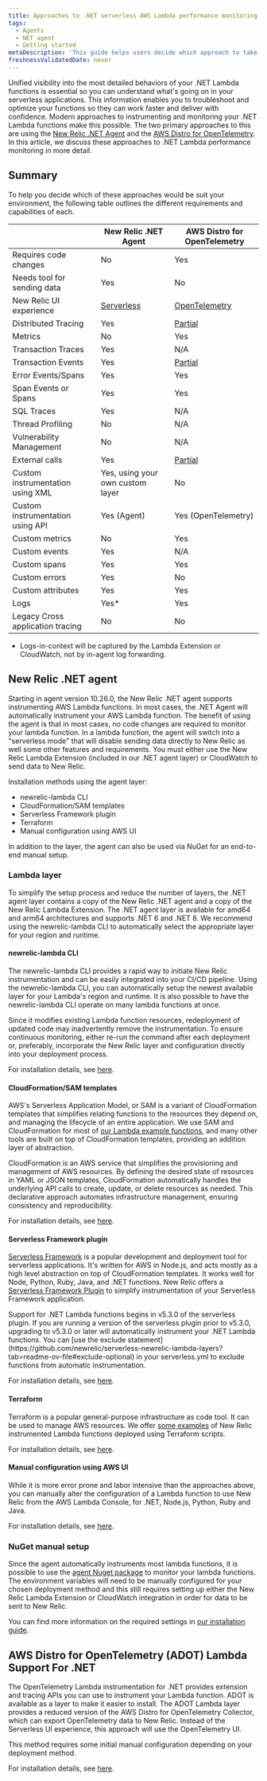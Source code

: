 ```yaml
---
title: Approaches to .NET serverless AWS Lambda performance monitoring
tags:
  - Agents
  - NET agent
  - Getting started
metaDescription: 'This guide helps users decide which approach to take for .NET serverless AWS Lambda performance monitoring.'
freshnessValidatedDate: never
---
```


Unified visibility into the most detailed behaviors of your .NET Lambda functions is essential so you can understand what's going on in your serverless applications. This information enables you to troubleshoot and optimize your functions so they can work faster and deliver with confidence. Modern approaches to instrumenting and monitoring your .NET Lambda functions make this possible. The two primary approaches to this are using the [New Relic .NET Agent](/docs/apm/agents/net-agent/getting-started/introduction-new-relic-net/) and the [AWS Distro for OpenTelemetry](https://aws-otel.github.io/docs/getting-started/lambda/lambda-dotnet). In this article, we discuss these approaches to .NET Lambda performance monitoring in more detail.

## Summary
To help you decide which of these approaches would be suit your environment, the following table outlines the different requirements and capabilities of each.

| | New Relic .NET Agent | AWS Distro for OpenTelemetry |
| -------- | -------- | ------- |
| Requires code changes | No | Yes |
| Needs tool for sending data | Yes | No |
| New Relic UI experience | [Serverless](/docs/serverless-function-monitoring/aws-lambda-monitoring/ui-data/understand-lambda-monitoring-ui/) | [OpenTelemetry](https://docs.newrelic.com/docs/opentelemetry/get-started/apm-monitoring/opentelemetry-apm-ui/) |
| Distributed Tracing | Yes | [Partial](/docs/serverless-function-monitoring/aws-lambda-monitoring/opentelemetry/lambda-opentelemetry-dotnet/#distributed-tracing) |
| Metrics | No | Yes |
| Transaction Traces | Yes | N/A |
| Transaction Events | Yes | [Partial](/docs/opentelemetry/get-started/apm-monitoring/opentelemetry-apm-ui/#transactions-page) |
| Error Events/Spans | Yes | Yes |
| Span Events or Spans | Yes | Yes |
| SQL Traces | Yes | N/A |
| Thread Profiling | No | N/A |
| Vulnerability Management | No | N/A |
| External calls | Yes | [Partial](/docs/opentelemetry/get-started/apm-monitoring/opentelemetry-apm-ui/#externals-page) |
| Custom instrumentation using XML | Yes, using your own custom layer | No |
| Custom instrumentation using API | Yes (Agent) | Yes (OpenTelemetry) |
| Custom metrics | No | Yes |
| Custom events | Yes | N/A |
| Custom spans | Yes | Yes |
| Custom errors | Yes | No |
| Custom attributes | Yes | Yes |
| Logs | Yes* | Yes |
| Legacy Cross application tracing | No | No |

* Logs-in-context will be captured by the Lambda Extension or CloudWatch, not by in-agent log forwarding.

## New Relic .NET agent
Starting in agent version 10.26.0, the New Relic .NET agent supports instrumenting AWS Lambda functions. In most cases, the .NET Agent will automatically instrument your AWS Lambda function. The benefit of using the agent is that in most cases, no code changes are required to monitor your lambda function. In a lambda function, the agent will switch into a "serverless mode" that will disable sending data directly to New Relic as well some other features and requirements.  You must either use the New Relic Lambda Extension (included in our .NET agent layer) or CloudWatch to send data to New Relic. 

Installation methods using the agent layer:
- newrelic-lambda CLI
- CloudFormation/SAM templates
- Serverless Framework plugin
- Terraform
- Manual configuration using AWS UI
 
In addition to the layer, the agent can also be used via NuGet for an end-to-end manual setup.

### Lambda layer
To simplify the setup process and reduce the number of layers, the .NET agent layer contains a copy of the New Relic .NET agent and a copy of the New Relic Lambda Extension.  The .NET agent layer is available for amd64 and arm64 architectures and supports .NET 6 and .NET 8.  We recommend using the newrelic-lambda CLI to automatically select the appropriate layer for your region and runtime.

#### newrelic-lambda CLI
The newrelic-lambda CLI provides a rapid way to initiate New Relic instrumentation and can be easily integrated into your CI/CD pipeline. Using the newrelic-lambda CLI, you can automatically setup the newest available layer for your Lambda's region and runtime.  It is also possible to have the newrelic-lambda CLI operate on many lambda functions at once.

Since it modifies existing Lambda function resources, redeployment of updated code may inadvertently remove the instrumentation. To ensure continuous monitoring, either re-run the command after each deployment or, preferably, incorporate the New Relic layer and configuration directly into your deployment process.

For installation details, see [here](/docs/serverless-function-monitoring/aws-lambda-monitoring/instrument-lambda-function/instrument-your-own/#cli).

#### CloudFormation/SAM templates
AWS's Serverless Application Model, or SAM is a variant of CloudFormation templates that simplifies relating functions to the resources they depend on, and managing the lifecycle of an entire application. We use SAM and CloudFormation for most of [our Lambda example functions](https://github.com/newrelic/newrelic-lambda-extension/tree/main/examples/sam/dotnet), and many other tools are built on top of CloudFormation templates, providing an addition layer of abstraction.

CloudFormation is an AWS service that simplifies the provisioning and management of AWS resources. By defining the desired state of resources in YAML or JSON templates, CloudFormation automatically handles the underlying API calls to create, update, or delete resources as needed. This declarative approach automates infrastructure management, ensuring consistency and reproducibility.

For installation details, see [here](/docs/serverless-function-monitoring/aws-lambda-monitoring/instrument-lambda-function/instrument-your-own/#cloudformation).

#### Serverless Framework plugin
[Serverless Framework](https://www.serverless.com/framework/docs) is a popular development and deployment tool for serverless applications. It's written for AWS in Node.js, and acts mostly as a high level abstraction on top of CloudFormation templates. It works well for Node, Python, Ruby, Java, and .NET functions.  New Relic offers a [Serverless Framework Plugin](https://github.com/newrelic/serverless-newrelic-lambda-layers) to simplify instrumentation of your Serverless Framework application.

<Callout variant="important">
    Support for .NET Lambda functions begins in v5.3.0 of the serverless plugin.  If you are running a version of the serverless plugin prior to v5.3.0, upgrading to v5.3.0 or later will automatically instrument your .NET Lambda functions.  You can [use the exclude statement](https://github.com/newrelic/serverless-newrelic-lambda-layers?tab=readme-ov-file#exclude-optional) in your serverless.yml to exclude functions from automatic instrumentation.
</Callout>

For installation details, see [here](/docs/serverless-function-monitoring/aws-lambda-monitoring/instrument-lambda-function/instrument-your-own/#serverless).

#### Terraform
Terraform is a popular general-purpose infrastructure as code tool. It can be used to manage AWS resources. We offer [some examples](https://github.com/newrelic/newrelic-lambda-extension/tree/main/examples/terraform) of New Relic instrumented Lambda functions deployed using Terraform scripts.

For installation details, see [here](/docs/serverless-function-monitoring/aws-lambda-monitoring/instrument-lambda-function/instrument-your-own/#terraform).

#### Manual configuration using AWS UI
While it is more error prone and labor intensive than the approaches above, you can manually alter the configuration of a Lambda function to use New Relic from the AWS Lambda Console, for .NET, Node.js, Python, Ruby and Java.

For installation details, see [here](/docs/serverless-function-monitoring/aws-lambda-monitoring/instrument-lambda-function/instrument-your-own/#console).

### NuGet manual setup
Since the agent automatically instruments most lambda functions, it is possible to use the [agent Nuget package](https://www.nuget.org/packages/NewRelic.Agent#readme-body-tab) to monitor your lambda functions.  The environment variables will need to be manually configured for your chosen deployment method and this still requires setting up either the New Relic Lambda Extension or CloudWatch integration in order for data to be sent to New Relic.

You can find more information on the required settings in [our installation guide](https://docs.newrelic.com/install/dotnet/?deployment=nuget#nuget-linux).

## AWS Distro for OpenTelemetry (ADOT) Lambda Support For .NET
The OpenTelemetry Lambda instrumentation for .NET provides extension and tracing APIs you can use to instrument your Lambda function.  ADOT is available as a layer to make it easier to install. The ADOT Lambda layer provides a reduced version of the AWS Distro for OpenTelemetry Collector, which can export OpenTelemetry data to New  Relic.  Instead of the Serverless UI experience, this approach will use the OpenTelemetry UI.

 This method requires some initial manual configuration depending on your deployment method.

For installation details, see [here](/docs/serverless-function-monitoring/aws-lambda-monitoring/opentelemetry/lambda-opentelemetry-dotnet/).
